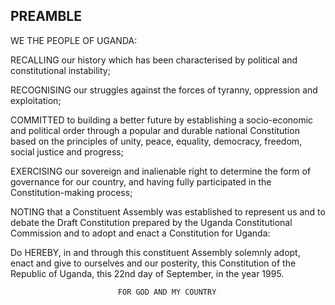## PREAMBLE
 
WE THE PEOPLE OF UGANDA:

RECALLING our history which has been characterised by political and constitutional instability;

RECOGNISING our struggles against the forces of tyranny, oppression and exploitation;

COMMITTED to building a better future by establishing a socio-economic and political order through
a popular and durable national Constitution based on the principles of unity, peace, equality,
democracy, freedom, social justice and progress;

EXERCISING our sovereign and inalienable right to determine the form of governance for our
country, and having fully participated in the Constitution-making process;

NOTING that a Constituent Assembly was established to represent us and to debate the Draft
Constitution prepared by the Uganda Constitutional Commission and to adopt and enact a
Constitution for Uganda:

Do HEREBY, in and through this constituent Assembly solemnly adopt, enact and give to ourselves
and our posterity, this Constitution of the Republic of Uganda, this 22nd day of September, in the
year 1995.

                            FOR GOD AND MY COUNTRY